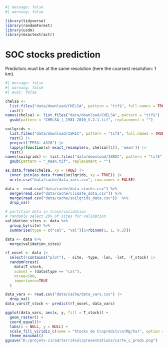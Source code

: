 ```r
#| message: false
#| warning: false

library(tidyverse)
library(randomForest)
library(usdm)
library(exactextractr)
```

# SOC stocks prediction {.unnumbered}

Predictors must be at the same resolution (here the coarsest resolution: 1 km). 

```r
#| message: false
#| warning: false
#| eval: false

chelsa <- 
  list.files("data/download/CHELSA", pattern = "tif$", full.names = TRUE) |> 
  rast()
names(chelsa) <- list.files("data/download/CHELSA", pattern = "tif$") |> 
  gsub(pattern = "CHELSA_|_1981-2010_V.2.1.tif", replacement = "")

soilgrids <- 
  list.files("data/download/ISRIC", pattern = "tif$", full.names = TRUE) |> 
  rast() |> 
  project("EPSG: 4326") |> 
  lapply(function(x) exact_resample(x, chelsa[[1]], 'mean')) |> 
  rast()
names(soilgrids) <- list.files("data/download/ISRIC", pattern = "tif$") |> 
  gsub(pattern = "_mean.tif", replacement = "")

as.data.frame(chelsa, xy = TRUE) |> 
  inner_join(as.data.frame(soilgrids, xy = TRUE)) |> 
  write.csv("data/cache/data_vars.csv", row.names = FALSE)
```


```r
data <- read.csv("data/cache/data_stocks.csv") %>% 
  merge(read.csv("data/cache/climate_data.csv")) %>% 
  merge(read.csv("data/cache/soilgrids_data.csv"))  %>%
  drop_na()

# partition data in train/validation
# randomly select 20% of sites for validation
validation_sites <- data %>%
  group_by(site) %>%
  summarise(type = c("cal", "val")[1+rbinom(1, 1, 0.2)])

data <- data %>%
  merge(validation_sites)
```

```r
rf_nosel <- data |> 
  select(!contains("plot"), - site, -type, -lon, -lat, -T_stock) |> 
  randomForest(
    data$T_stock,
    subset = (data$type == "cal"),
    ntree=500,
    importance=TRUE
  )
```

```r
data_vars <- read.csv("data/cache/data_vars.csv") |> 
  drop_na()
data_vars$T_stock <- predict(rf_nosel, data_vars)

ggplot(data_vars, aes(x, y, fill = T_stock)) +
  geom_raster() +
  coord_equal()+
  labs(x = NULL, y = NULL) +
  scale_fill_viridis_c(name = "Stocks de C\nprédits\n(Mg/ha)", option = "D") +
  theme_minimal()
ggsave("D:/projets-cirad/terri4sol/presentations/carte_c_preds.png")
```


